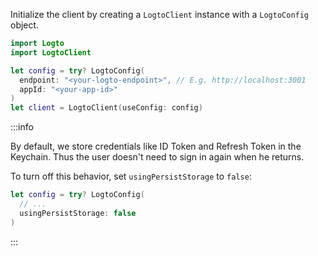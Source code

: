 Initialize the client by creating a `LogtoClient` instance with a `LogtoConfig` object.

```swift title="SwiftUI Demo/ContentView.swift"
import Logto
import LogtoClient

let config = try? LogtoConfig(
  endpoint: "<your-logto-endpoint>", // E.g. http://localhost:3001
  appId: "<your-app-id>"
)
let client = LogtoClient(useConfig: config)
```

:::info

By default, we store credentials like ID Token and Refresh Token in the Keychain. Thus the user doesn't need to sign in again when he returns.

To turn off this behavior, set `usingPersistStorage` to `false`:

```swift
let config = try? LogtoConfig(
  // ...
  usingPersistStorage: false
)
```

:::
